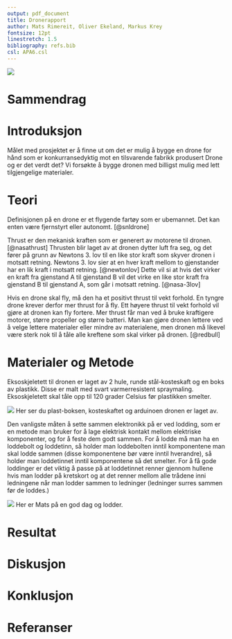 ```yaml
---
output: pdf_document
title: Dronerapport
author: Mats Rimereit, Oliver Ekeland, Markus Krey
fontsize: 12pt
linestretch: 1.5
bibliography: refs.bib
csl: APA6.csl
---
```


![](bilder/Nærmer seg nå fra en annen vinkel.jpg)

\newpage
# Sammendrag

# Introduksjon
Målet med prosjektet er å finne ut om det er mulig å bygge en drone for hånd
som er konkurransedyktig mot en tilsvarende fabrikk produsert Drone og er det verdt det?
Vi forsøkte å bygge dronen med billigst mulig med lett tilgjengelige materialer.

# Teori
Definisjonen på en drone er et flygende fartøy som er ubemannet.
Det kan enten være fjernstyrt eller autonomt. [@snldrone]

Thrust er den mekanisk kraften som er generert av motorene til dronen. [@nasathrust]
Thrusten blir laget av at dronen dytter luft fra seg,
og det fører på grunn av Newtons 3. lov til en like stor kraft som skyver dronen i motsatt retning.
Newtons 3. lov sier at en hver kraft mellom to gjenstander har en lik kraft i motsatt retning. [@newtonlov]
Dette vil si at hvis det virker en kraft fra gjenstand A til gjenstand B vil det virke en like stor kraft fra
gjenstand B til gjenstand A, som går i motsatt retning. [@nasa-3lov]

Hvis en drone skal fly, må den ha et positivt thrust til vekt forhold.
En tyngre drone krever derfor mer thrust for å fly.
Ett høyere thrust til vekt forhold vil gjøre at dronen kan fly fortere.
Mer thrust får man ved å bruke kraftigere motorer, større propeller og større batteri.
Man kan gjøre dronen lettere ved å velge lettere materialer eller mindre av materialene,
men dronen må likevel være sterk nok til å tåle alle kreftene som skal virker på dronen.
[@redbull]

\newpage
# Materialer og Metode
Eksoskjeletett til dronen er laget av 2 hule, runde stål-kosteskaft og en boks av plastikk.
Disse er malt med svart varmerresistent spraymaling.
Eksoskjeletett skal tåle opp til 120 grader Celsius før plastikken smelter.

![](bilder/Batteriet har fått bolig.jpg)
Her ser du plast-boksen, kosteskaftet og arduinoen dronen er laget av.

\newpage
Den vanligste måten å sette sammen elektronikk på er ved lodding,
som er en metode man bruker for å lage elektrisk kontakt mellom elektriske komponenter, og for å feste dem godt sammen.
For å lodde må man ha en loddebolt og loddetinn, så holder man loddebolten inntil komponentene man skal lodde sammen
(disse komponentene bør være inntil hverandre), så holder man loddetinnet inntil komponentene så det smelter.
For å få gode loddinger er det viktig å passe på at loddetinnet renner gjennom hullene hvis man lodder på kretskort
og at det renner mellom alle trådene inni ledningene når man lodder sammen to ledninger (ledninger surres sammen før de loddes.)

![](bilder/Mats på en god dag.jpg)
Her er Mats på en god dag og lodder.

# Resultat

# Diskusjon

# Konklusjon

# Referanser

